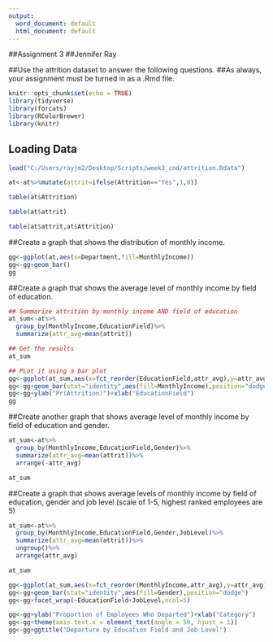 ---
output:
  word_document: default
  html_document: default
---
##Assignment 3
##Jennifer Ray

##Use the attrition dataset to answer the following questions. 
##As always, your assignment must be turned in as a .Rmd file.

```{r  include=FALSE}
knitr::opts_chunk$set(echo = TRUE)
library(tidyverse)
library(forcats)
library(RColorBrewer)
library(knitr)
```

## Loading Data 
```{r}
load("C:/Users/rayjm2/Desktop/Scripts/week3_cnd/attrition.Rdata")
```


```{r}

at<-at%>%mutate(attrit=ifelse(Attrition=="Yes",1,0))

table(at$Attrition)

table(at$attrit)

table(at$attrit,at$Attrition)
```

##Create a graph that shows the distribution of monthly income.
```{r}
gg<-ggplot(at,aes(x=Department,fill=MonthlyIncome))
gg<-gg+geom_bar()
gg
``` 



##Create a graph that shows the average level of monthly income by field of education.

```{r}
## Summarize attrition by monthly income AND field of education
at_sum<-at%>%
  group_by(MonthlyIncome,EducationField)%>%
  summarize(attr_avg=mean(attrit))

## Get the results
at_sum
```

```{r}
## PLot it using a bar plot
gg<-ggplot(at_sum,aes(x=fct_reorder(EducationField,attr_avg),y=attr_avg,color=MonthlyIncome))
gg<-gg+geom_bar(stat="identity",aes(fill=MonthlyIncome),position="dodge")
gg<-gg+ylab("Pr(Attrition)")+xlab("EducationField")
gg
```



##Create another graph that shows average level of monthly income by field of education and gender.

```{r}

at_sum<-at%>%
  group_by(MonthlyIncome,EducationField,Gender)%>%
  summarize(attr_avg=mean(attrit))%>%
  arrange(-attr_avg)

at_sum
```

##Create a graph that shows average levels of monthly income by field of education, gender and job level (scale of 1-5, highest ranked employees are 5)     

```{r}
at_sum<-at%>%
  group_by(MonthlyIncome,EducationField,Gender,JobLevel)%>%
  summarize(attr_avg=mean(attrit))%>%
  ungroup()%>%
  arrange(attr_avg)

at_sum

gg<-ggplot(at_sum,aes(x=fct_reorder(MonthlyIncome,attr_avg),y=attr_avg))
gg<-gg+geom_bar(stat="identity",aes(fill=Gender),position="dodge")
gg<-gg+facet_wrap(~EducationField+JobLevel,ncol=5)

gg<-gg+ylab("Proportion of Employees Who Departed")+xlab("Category")
gg<-gg+theme(axis.text.x = element_text(angle = 50, hjust = 1))
gg<-gg+ggtitle("Departure by Education Field and Job Level")


```
